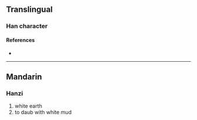 {{character info}}
==Translingual==

===Han character===
{{Han char|rn=96|rad=玉|as=08|sn=13|four=|canj=MMMGI|ids=⿱亞玉}}

====References====
* {{Han ref|kx=0734.250|dkj=21064|dj=1146.260|hdz=21124.110|uh=7427|ud=29735}}

----

==Mandarin==

===Hanzi===
{{cmn-hanzi|pin=[[è]] ([[e4]])|wg=o<sup>4</sup>}}

# white earth
# to daub with white mud